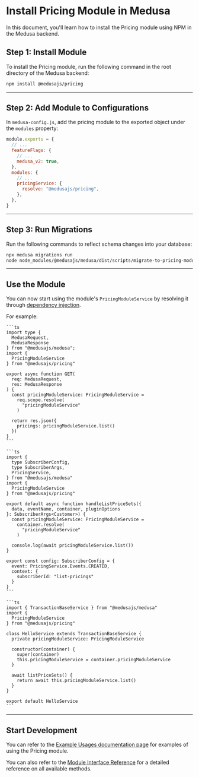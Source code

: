 
# Install Pricing Module in Medusa

In this document, you'll learn how to install the Pricing module using NPM in the Medusa backend.

## Step 1: Install Module

To install the Pricing module, run the following command in the root directory of the Medusa backend:

```bash npm2yarn
npm install @medusajs/pricing
```

---

## Step 2: Add Module to Configurations

In `medusa-config.js`, add the pricing module to the exported object under the `modules` property:

```js title=medusa-config.js
module.exports = {
  // ...
  featureFlags: {
    // ...
    medusa_v2: true,
  },
  modules: {
    // ...
    pricingService: {
      resolve: "@medusajs/pricing",
    },
  },
}
```

---

## Step 3: Run Migrations

Run the following commands to reflect schema changes into your database:

```bash
npx medusa migrations run
node node_modules/@medusajs/medusa/dist/scripts/migrate-to-pricing-module.js
```

---

## Use the Module

You can now start using the module's `PricingModuleService` by resolving it through [dependency injection](../../development/fundamentals/dependency-injection.md).

For example:

<Tabs groupId="resource-type" isCodeTabs={true}>
  <TabItem value="api-route" label="API Route" attributes={{
    title: "src/api/store/custom/route.ts"
  }} default>

    ```ts
    import type { 
      MedusaRequest, 
      MedusaResponse
    } from "@medusajs/medusa";
    import { 
      PricingModuleService
    } from "@medusajs/pricing"

    export async function GET(
      req: MedusaRequest, 
      res: MedusaResponse
    ) {
      const pricingModuleService: PricingModuleService = 
        req.scope.resolve(
          "pricingModuleService"
        )

      return res.json({
        pricings: pricingModuleService.list()
      })
    }
    ```

  </TabItem>
  <TabItem value="subscribers" label="Subscribers" attributes={{
    title: "src/subscribers/create-customer.ts"
  }}>

    ```ts
    import { 
      type SubscriberConfig, 
      type SubscriberArgs,
      PricingService,
    } from "@medusajs/medusa"
    import { 
      PricingModuleService
    } from "@medusajs/pricing"

    export default async function handleListPriceSets({ 
      data, eventName, container, pluginOptions 
    }: SubscriberArgs<Customer>) {
      const pricingModuleService: PricingModuleService = 
        container.resolve(
          "pricingModuleService"
        )

      console.log(await pricingModuleService.list())
    }

    export const config: SubscriberConfig = {
      event: PricingService.Events.CREATED,
      context: {
        subscriberId: "list-pricings"
      }
    }
    ```

  </TabItem>
  <TabItem value="service" label="Service" attributes={{
    title: "src/service/hello.ts"
  }}>

    ```ts
    import { TransactionBaseService } from "@medusajs/medusa"
    import { 
      PricingModuleService
    } from "@medusajs/pricing"

    class HelloService extends TransactionBaseService {
      private pricingModuleService: PricingModuleService

      constructor(container) {
        super(container)
        this.pricingModuleService = container.pricingModuleService
      }

      await listPriceSets() {
        return await this.pricingModuleService.list()
      }
    }

    export default HelloService
    ```

  </TabItem>
</Tabs>

---

## Start Development

You can refer to the [Example Usages documentation page](./examples.mdx) for examples of using the Pricing module.

You can also refer to the [Module Interface Reference](../../references/pricing/interfaces/pricing.IPricingModuleService.mdx) for a detailed reference on all available methods.
